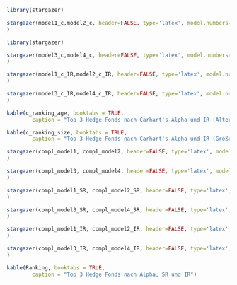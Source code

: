 <!-- Regressionen auf Carhart's Alpha Teil 1-->
```r

library(stargazer)

stargazer(model1_c,model2_c, header=FALSE, type='latex', model.numbers= FALSE, title = "Four Regression Models Predicting Influence on Alpha Part 1",  column.labels = c("Age", "Age Classes"),omit.stat = c("rsq", "f")
)
```

\newpage

<!-- Regressionen auf Carhart's Alpha Teil 2-->
```r

library(stargazer)

stargazer(model3_c,model4_c, header=FALSE, type='latex', model.numbers= FALSE, title = "Four Regression Models Predicting Influence on Alpha Part 2",  column.labels = c("Size Classes", "Size Quantiles"),omit.stat = c("rsq", "f")
)
```

\newpage

<!-- Regressionen auf IR (Carhart's Alpha) Teil 1-->
```r

stargazer(model1_c_IR,model2_c_IR, header=FALSE, type='latex', model.numbers= FALSE, title = "Four Regression Models Predicting Influence on Information Ratio (Carhart's Alpha) Part 1",  column.labels = c("Age", "Age Classes"),omit.stat = c("rsq", "f")
)
```

\newpage

<!-- Regressionen auf IR (Carhart's Alpha) Teil 2-->
```r

stargazer(model3_c_IR,model4_c_IR, header=FALSE, type='latex', model.numbers= FALSE, title = "Four Regression Models Predicting Influence on Information Ratio (Carhart's Alpha) Part 2",  column.labels = c("Size Classes", "Size Quantiles"),omit.stat = c("rsq", "f")
)
```

\newpage

<!--Vergleichendes Ranking nach Risk adjusted Returns mit Carhart's Alpha-->
```r

kable(c_ranking_age, booktabs = TRUE,
        caption = "Top 3 Hedge Fonds nach Carhart's Alpha und IR (Alter, 2005-2015)")

kable(c_ranking_size, booktabs = TRUE,
        caption = "Top 3 Hedge Fonds nach Carhart's Alpha und IR (Größe, 2010-2020)")


```

\newpage

<!-- Regressionen auf Carhart's Alpha (2005-2020) Teil 1-->
```r

stargazer(compl_model1, compl_model2, header=FALSE, type='latex', model.numbers= FALSE, title = "Four Regression Models Predicting Influence on Alpha (2005-2020) Part 1",  column.labels = c("Age", "Age Classes"),omit.stat = c("rsq", "f")
)
```

\newpage

<!-- Regressionen auf Carhart's Alpha (2005-2020) Teil 2-->
```r

stargazer(compl_model3, compl_model4, header=FALSE, type='latex', model.numbers= FALSE, title = "Four Regression Models Predicting Influence on Alpha (2005-2020) Part 2",  column.labels = c("Size Classes", "Size Quantiles"),omit.stat = c("rsq", "f")
)
```

\newpage

<!-- Regressionen auf SR (2005-2020) Teil 1-->
```r

stargazer(compl_model1_SR, compl_model2_SR, header=FALSE, type='latex', model.numbers= FALSE, title = "Four Regression Models Predicting Influence on Sharpe Ratio (2005-2020) Part 1",  column.labels = c("Age", "Age Classes"),omit.stat = c("rsq", "f")
)
```

\newpage

<!-- Regressionen auf SR (2005-2020) Teil 1-->
```r

stargazer(compl_model3_SR, compl_model4_SR, header=FALSE, type='latex', model.numbers= FALSE, title = "Four Regression Models Predicting Influence on Sharp Ratio (2005-2020) Part 2",  column.labels = c("Size Classes", "Size Quantiles"),omit.stat = c("rsq", "f")
)
```

\newpage

<!-- Regressionen auf IR (2005-2020) Teil 1-->
```r

stargazer(compl_model1_IR, compl_model2_IR, header=FALSE, type='latex', model.numbers= FALSE, title = "Four Regression Models Predicting Influence on Information Ratio (2005-2020) Part 1",  column.labels = c("Size Classes", "Size Quantiles"),omit.stat = c("rsq", "f")
)
```

\newpage

<!-- Regressionen auf IR (2005-2020) Teil 2-->
```r

stargazer(compl_model3_IR, compl_model4_IR, header=FALSE, type='latex', model.numbers= FALSE, title = "Four Regression Models Predicting Influence on Information Ratio (2005-2020) Part 2",  column.labels = c("Size Classes", "Size Quantiles"),omit.stat = c("rsq", "f")
)
```

\newpage

<!--Vergleichendes Ranking nach Risk adjusted Returns (2005-2020)-->
```r

kable(Ranking, booktabs = TRUE,
        caption = "Top 3 Hedge Fonds nach Alpha, SR und IR")

```

\newpage











